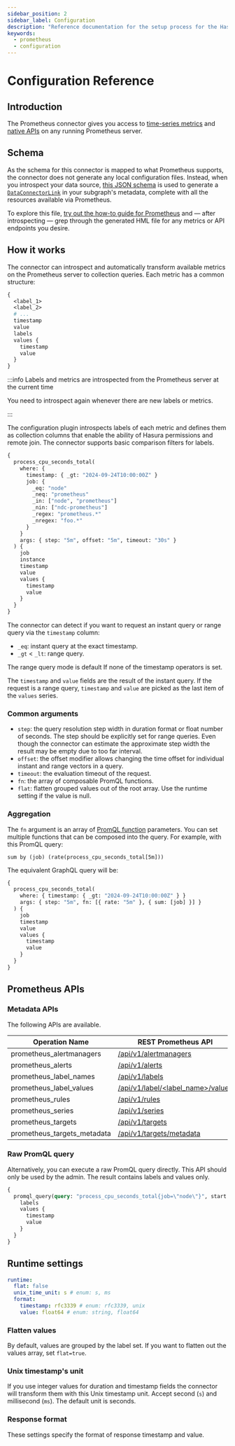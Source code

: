 ```yaml
---
sidebar_position: 2
sidebar_label: Configuration
description: "Reference documentation for the setup process for the Hasura Prometheus connector."
keywords:
  - prometheus
  - configuration
---
```


# Configuration Reference

## Introduction

The Prometheus connector gives you access to [time-series metrics](https://prometheus.io/docs/concepts/metric_types/)
and [native APIs](https://prometheus.io/docs/prometheus/latest/querying/api/) on any running Prometheus server.

## Schema

As the schema for this connector is mapped to what Prometheus supports, the connector does not generate any local
configuration files. Instead, when you introspect your data source,
[this JSON schema](https://github.com/hasura/ndc-prometheus/blob/main/jsonschema/configuration.json) is used to generate
a [`DataConnectorLink`](/reference/metadata-reference/data-connector-links.mdx) in your subgraph's metadata, complete
with all the resources available via Prometheus.

To explore this file, [try out the how-to guide for Prometheus](/how-to-build-with-ddn/with-prometheus.mdx) and — after
introspecting — grep through the generated HML file for any metrics or API endpoints you desire.

## How it works

The connector can introspect and automatically transform available metrics on the Prometheus server to collection
queries. Each metric has a common structure:

```graphql
{
  <label_1>
  <label_2>
  # ...
  timestamp
  value
  labels
  values {
    timestamp
    value
  }
}
```

:::info Labels and metrics are introspected from the Prometheus server at the current time

You need to introspect again whenever there are new labels or metrics.

:::

The configuration plugin introspects labels of each metric and defines them as collection columns that enable the
ability of Hasura permissions and remote join. The connector supports basic comparison filters for labels.

```graphql
{
  process_cpu_seconds_total(
    where: {
      timestamp: { _gt: "2024-09-24T10:00:00Z" }
      job: {
        _eq: "node"
        _neq: "prometheus"
        _in: ["node", "prometheus"]
        _nin: ["ndc-prometheus"]
        _regex: "prometheus.*"
        _nregex: "foo.*"
      }
    }
    args: { step: "5m", offset: "5m", timeout: "30s" }
  ) {
    job
    instance
    timestamp
    value
    values {
      timestamp
      value
    }
  }
}
```

The connector can detect if you want to request an instant query or range query via the `timestamp` column:

- `_eq`: instant query at the exact timestamp.
- `_gt` < `_lt`: range query.

The range query mode is default If none of the timestamp operators is set.

The `timestamp` and `value` fields are the result of the instant query. If the request is a range query, `timestamp` and
`value` are picked as the last item of the `values` series.

### Common arguments

- `step`: the query resolution step width in duration format or float number of seconds. The step should be explicitly
  set for range queries. Even though the connector can estimate the approximate step width the result may be empty due
  to too far interval.
- `offset`: the offset modifier allows changing the time offset for individual instant and range vectors in a query.
- `timeout`: the evaluation timeout of the request.
- `fn`: the array of composable PromQL functions.
- `flat`: flatten grouped values out of the root array. Use the runtime setting if the value is null.

### Aggregation

The `fn` argument is an array of [PromQL function](https://prometheus.io/docs/prometheus/latest/querying/functions/)
parameters. You can set multiple functions that can be composed into the query. For example, with this PromQL query:

```
sum by (job) (rate(process_cpu_seconds_total[5m]))
```

The equivalent GraphQL query will be:

```graphql
{
  process_cpu_seconds_total(
    where: { timestamp: { _gt: "2024-09-24T10:00:00Z" } }
    args: { step: "5m", fn: [{ rate: "5m" }, { sum: [job] }] }
  ) {
    job
    timestamp
    value
    values {
      timestamp
      value
    }
  }
}
```

## Prometheus APIs

### Metadata APIs

The following APIs are available.

| Operation Name              | REST Prometheus API                                                                                                     |
| --------------------------- | ----------------------------------------------------------------------------------------------------------------------- |
| prometheus_alertmanagers    | [/api/v1/alertmanagers](https://prometheus.io/docs/prometheus/latest/querying/api/#alertmanagers)                       |
| prometheus_alerts           | [/api/v1/alerts](https://prometheus.io/docs/prometheus/latest/querying/api/#alerts)                                     |
| prometheus_label_names      | [/api/v1/labels](https://prometheus.io/docs/prometheus/latest/querying/api/#getting-label-names)                        |
| prometheus_label_values     | [/api/v1/label/\<label_name\>/values](https://prometheus.io/docs/prometheus/latest/querying/api/#querying-label-values) |
| prometheus_rules            | [/api/v1/rules](https://prometheus.io/docs/prometheus/latest/querying/api/#rules)                                       |
| prometheus_series           | [/api/v1/series](https://prometheus.io/docs/prometheus/latest/querying/api/#finding-series-by-label-matchers)           |
| prometheus_targets          | [/api/v1/targets](https://prometheus.io/docs/prometheus/latest/querying/api/#targets)                                   |
| prometheus_targets_metadata | [/api/v1/targets/metadata](https://prometheus.io/docs/prometheus/latest/querying/api/#querying-target-metadata)         |

### Raw PromQL query

Alternatively, you can execute a raw PromQL query directly. This API should only be used by the admin. The result
contains labels and values only.

```graphql
{
  promql_query(query: "process_cpu_seconds_total{job=\"node\"}", start: "2024-09-24T10:00:00Z", step: "5m") {
    labels
    values {
      timestamp
      value
    }
  }
}
```

## Runtime settings

```yaml
runtime:
  flat: false
  unix_time_unit: s # enum: s, ms
  format:
    timestamp: rfc3339 # enum: rfc3339, unix
    value: float64 # enum: string, float64
```

### Flatten values

By default, values are grouped by the label set. If you want to flatten out the values array, set `flat=true`.

### Unix timestamp's unit

If you use integer values for duration and timestamp fields the connector will transform them with this Unix timestamp
unit. Accept second (`s`) and millisecond (`ms`). The default unit is seconds.

### Response format

These settings specify the format of response timestamp and value.
